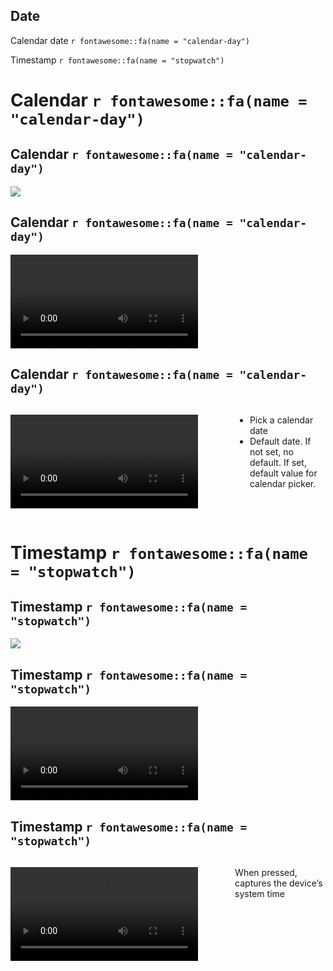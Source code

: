 ## Date {.t5}

::: {.box .box-5}
Calendar date `r fontawesome::fa(name = "calendar-day")`
:::

::: {.box .box-5}
Timestamp `r fontawesome::fa(name = "stopwatch")`
:::

# Calendar `r fontawesome::fa(name = "calendar-day") `{background-color=var(--s5)}

## Calendar `r fontawesome::fa(name = "calendar-day") `{.t5}

![](assets/date/calendar/date_papi_example_1.png){fig-align="center"}

## Calendar `r fontawesome::fa(name = "calendar-day") `{.t5}

![](assets/date/calendar/date_capi_demo.mp4){fig-align="center"}

## Calendar `r fontawesome::fa(name = "calendar-day") `{.t5}

:::: {.columns}

::: {.column width="70%"}
![](assets/date/calendar/date_calendar.mp4){fig-align="center"}
:::

::: {.column width="30%"}

- Pick a calendar date
- Default date. If not set, no default. If set, default value for calendar picker.

:::

::::

# Timestamp `r fontawesome::fa(name = "stopwatch")` {background-color=var(--s5)}
## Timestamp `r fontawesome::fa(name = "stopwatch")` {.t5}

![](assets/date/timestamp/timestamp_papi_example_1.png){fig-align="center"}

## Timestamp `r fontawesome::fa(name = "stopwatch")` {.t5}

![](assets/date/timestamp/timestamp_demo.mp4){fig-align="center"}

## Timestamp `r fontawesome::fa(name = "stopwatch")` {.t5}

:::: {.columns}

::: {.column width="70%"}
![](assets/date/timestamp/date_timestamp.mp4){fig-align="center"}
:::

::: {.column width="30%"}
When pressed, captures the device's system time
:::

::::
